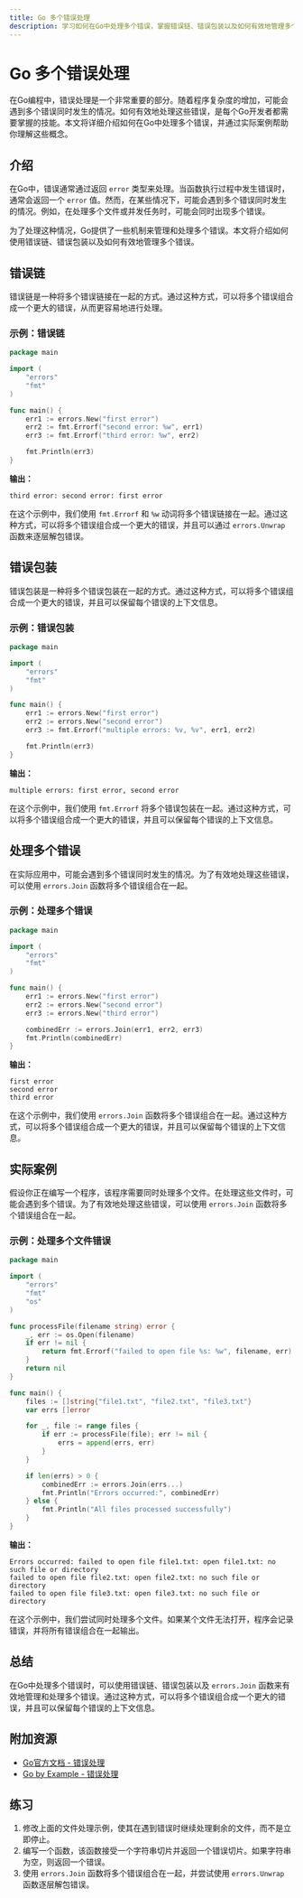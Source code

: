 ```yaml
---
title: Go 多个错误处理
description: 学习如何在Go中处理多个错误，掌握错误链、错误包装以及如何有效地管理多个错误的技巧。
---
```


# Go 多个错误处理

在Go编程中，错误处理是一个非常重要的部分。随着程序复杂度的增加，可能会遇到多个错误同时发生的情况。如何有效地处理这些错误，是每个Go开发者都需要掌握的技能。本文将详细介绍如何在Go中处理多个错误，并通过实际案例帮助你理解这些概念。

## 介绍

在Go中，错误通常通过返回 `error` 类型来处理。当函数执行过程中发生错误时，通常会返回一个 `error` 值。然而，在某些情况下，可能会遇到多个错误同时发生的情况。例如，在处理多个文件或并发任务时，可能会同时出现多个错误。

为了处理这种情况，Go提供了一些机制来管理和处理多个错误。本文将介绍如何使用错误链、错误包装以及如何有效地管理多个错误。

## 错误链

错误链是一种将多个错误链接在一起的方式。通过这种方式，可以将多个错误组合成一个更大的错误，从而更容易地进行处理。

### 示例：错误链

```go
package main

import (
    "errors"
    "fmt"
)

func main() {
    err1 := errors.New("first error")
    err2 := fmt.Errorf("second error: %w", err1)
    err3 := fmt.Errorf("third error: %w", err2)

    fmt.Println(err3)
}
```

**输出：**
```
third error: second error: first error
```

在这个示例中，我们使用 `fmt.Errorf` 和 `%w` 动词将多个错误链接在一起。通过这种方式，可以将多个错误组合成一个更大的错误，并且可以通过 `errors.Unwrap` 函数来逐层解包错误。

## 错误包装

错误包装是一种将多个错误包装在一起的方式。通过这种方式，可以将多个错误组合成一个更大的错误，并且可以保留每个错误的上下文信息。

### 示例：错误包装

```go
package main

import (
    "errors"
    "fmt"
)

func main() {
    err1 := errors.New("first error")
    err2 := errors.New("second error")
    err3 := fmt.Errorf("multiple errors: %v, %v", err1, err2)

    fmt.Println(err3)
}
```

**输出：**
```
multiple errors: first error, second error
```

在这个示例中，我们使用 `fmt.Errorf` 将多个错误包装在一起。通过这种方式，可以将多个错误组合成一个更大的错误，并且可以保留每个错误的上下文信息。

## 处理多个错误

在实际应用中，可能会遇到多个错误同时发生的情况。为了有效地处理这些错误，可以使用 `errors.Join` 函数将多个错误组合在一起。

### 示例：处理多个错误

```go
package main

import (
    "errors"
    "fmt"
)

func main() {
    err1 := errors.New("first error")
    err2 := errors.New("second error")
    err3 := errors.New("third error")

    combinedErr := errors.Join(err1, err2, err3)
    fmt.Println(combinedErr)
}
```

**输出：**
```
first error
second error
third error
```

在这个示例中，我们使用 `errors.Join` 函数将多个错误组合在一起。通过这种方式，可以将多个错误组合成一个更大的错误，并且可以保留每个错误的上下文信息。

## 实际案例

假设你正在编写一个程序，该程序需要同时处理多个文件。在处理这些文件时，可能会遇到多个错误。为了有效地处理这些错误，可以使用 `errors.Join` 函数将多个错误组合在一起。

### 示例：处理多个文件错误

```go
package main

import (
    "errors"
    "fmt"
    "os"
)

func processFile(filename string) error {
    _, err := os.Open(filename)
    if err != nil {
        return fmt.Errorf("failed to open file %s: %w", filename, err)
    }
    return nil
}

func main() {
    files := []string{"file1.txt", "file2.txt", "file3.txt"}
    var errs []error

    for _, file := range files {
        if err := processFile(file); err != nil {
            errs = append(errs, err)
        }
    }

    if len(errs) > 0 {
        combinedErr := errors.Join(errs...)
        fmt.Println("Errors occurred:", combinedErr)
    } else {
        fmt.Println("All files processed successfully")
    }
}
```

**输出：**
```
Errors occurred: failed to open file file1.txt: open file1.txt: no such file or directory
failed to open file file2.txt: open file2.txt: no such file or directory
failed to open file file3.txt: open file3.txt: no such file or directory
```

在这个示例中，我们尝试同时处理多个文件。如果某个文件无法打开，程序会记录错误，并将所有错误组合在一起输出。

## 总结

在Go中处理多个错误时，可以使用错误链、错误包装以及 `errors.Join` 函数来有效地管理和处理多个错误。通过这种方式，可以将多个错误组合成一个更大的错误，并且可以保留每个错误的上下文信息。

## 附加资源

- [Go官方文档 - 错误处理](https://golang.org/doc/effective_go#errors)
- [Go by Example - 错误处理](https://gobyexample.com/errors)

## 练习

1. 修改上面的文件处理示例，使其在遇到错误时继续处理剩余的文件，而不是立即停止。
2. 编写一个函数，该函数接受一个字符串切片并返回一个错误切片。如果字符串为空，则返回一个错误。
3. 使用 `errors.Join` 函数将多个错误组合在一起，并尝试使用 `errors.Unwrap` 函数逐层解包错误。
